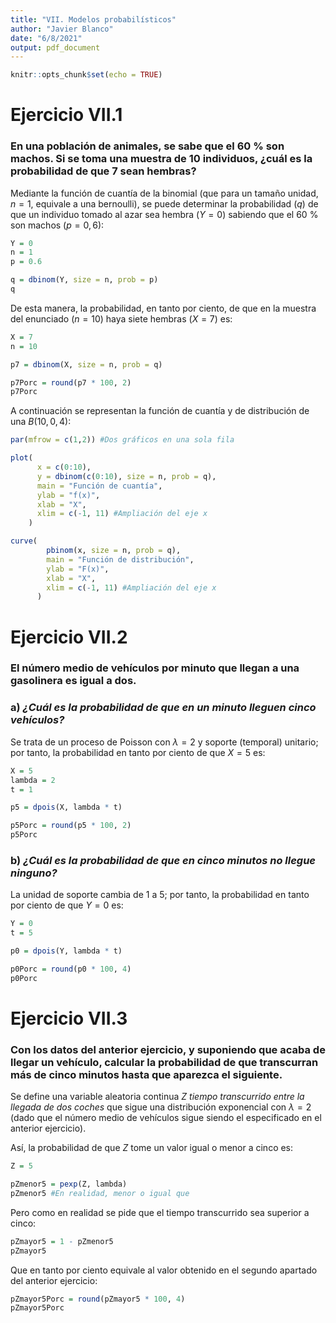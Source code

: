 ```yaml
---
title: "VII. Modelos probabilísticos"
author: "Javier Blanco"
date: "6/8/2021"
output: pdf_document
---
```


```r
knitr::opts_chunk$set(echo = TRUE)
```

# Ejercicio VII.1

### En una población de animales, se sabe que el 60 % son machos. Si se toma una muestra de 10 individuos, ¿cuál es la probabilidad de que 7 sean hembras?

Mediante la función de cuantía de la binomial (que para un tamaño unidad, $n=1$, equivale a una bernoulli), se puede determinar la probabilidad ($q$) de que un individuo tomado al azar sea hembra ($Y=0$) sabiendo que el 60 % son machos ($p=0,6$):

```r
Y = 0
n = 1
p = 0.6 

q = dbinom(Y, size = n, prob = p)
q
```

De esta manera, la probabilidad, en tanto por ciento, de que en la muestra del enunciado ($n=10$) haya siete hembras ($X=7$) es:

```r
X = 7
n = 10

p7 = dbinom(X, size = n, prob = q)

p7Porc = round(p7 * 100, 2)
p7Porc
```

A continuación se representan la función de cuantía y de distribución de una $B(10, 0,4)$:

```r
par(mfrow = c(1,2)) #Dos gráficos en una sola fila

plot(
      x = c(0:10),
      y = dbinom(c(0:10), size = n, prob = q),
      main = "Función de cuantía",
      ylab = "f(x)",
      xlab = "X",
      xlim = c(-1, 11) #Ampliación del eje x
    )

curve(
        pbinom(x, size = n, prob = q),
        main = "Función de distribución",
        ylab = "F(x)",
        xlab = "X",
        xlim = c(-1, 11) #Ampliación del eje x
      )
```

# Ejercicio VII.2

### El número medio de vehículos por minuto que llegan a una gasolinera es igual a dos.

### a) *¿Cuál es la probabilidad de que en un minuto lleguen cinco vehículos?*

Se trata de un proceso de Poisson con $\lambda = 2$ y soporte (temporal) unitario; por tanto, la probabilidad en tanto por ciento de que $X=5$ es:

```r
X = 5
lambda = 2
t = 1

p5 = dpois(X, lambda * t)

p5Porc = round(p5 * 100, 2)
p5Porc
```


### b) *¿Cuál es la probabilidad de que en cinco minutos no llegue ninguno?*

La unidad de soporte cambia de 1 a 5; por tanto, la probabilidad en tanto por ciento de que $Y=0$ es:

```r
Y = 0
t = 5

p0 = dpois(Y, lambda * t)

p0Porc = round(p0 * 100, 4)
p0Porc
```

# Ejercicio VII.3

### Con los datos del anterior ejercicio, y suponiendo que acaba de llegar un vehículo, calcular la probabilidad de que transcurran más de cinco minutos hasta que aparezca el siguiente.

Se define una variable aleatoria continua $Z$ *tiempo transcurrido entre la llegada de dos coches* que sigue una distribución exponencial con $\lambda = 2$ (dado que el número medio de vehículos sigue siendo el especificado en el anterior ejercicio).

Así, la probabilidad de que $Z$ tome un valor igual o menor a cinco es:

```r
Z = 5

pZmenor5 = pexp(Z, lambda)
pZmenor5 #En realidad, menor o igual que
```

Pero como en realidad se pide que el tiempo transcurrido sea superior a cinco:

```r
pZmayor5 = 1 - pZmenor5
pZmayor5
```

Que en tanto por ciento equivale al valor obtenido en el segundo apartado del anterior ejercicio:

```r
pZmayor5Porc = round(pZmayor5 * 100, 4)
pZmayor5Porc
```
